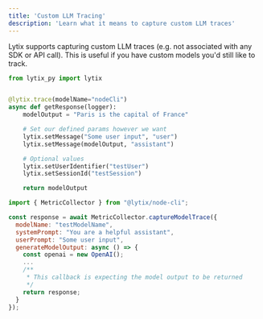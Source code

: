 ```yaml
---
title: 'Custom LLM Tracing'
description: 'Learn what it means to capture custom LLM traces'
---
```


Lytix supports capturing custom LLM traces (e.g. not associated with any SDK or API call). This is useful if you have custom models you'd still like to track.

<CodeGroup>

```py Python
from lytix_py import lytix


@lytix.trace(modelName="nodeCli")
async def getResponse(logger):
    modelOutput = "Paris is the capital of France"

    # Set our defined params however we want
    lytix.setMessage("Some user input", "user")
    lytix.setMessage(modelOutput, "assistant")

    # Optional values
    lytix.setUserIdentifier("testUser")
    lytix.setSessionId("testSession")

    return modelOutput
```


```js Typescript
import { MetricCollector } from "@lytix/node-cli";

const response = await MetricCollector.captureModelTrace({
  modelName: "testModelName",
  systemPrompt: "You are a helpful assistant",
  userPrompt: "Some user input",
  generateModelOutput: async () => {
    const openai = new OpenAI();
    ...
    /**
     * This callback is expecting the model output to be returned
     */
    return response;
  }
});
```


</CodeGroup>